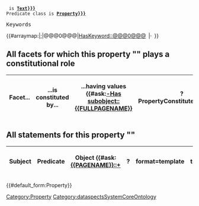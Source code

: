 <includeonly>
 {{code|Has type}} is '''[[Has type::{{{SMWHasType|Text}}}]]'''
 Predicate class is '''[[HasPredicateClass::{{{PredicateClass|Property}}}]]'''

<div style="font-family:monospace;">Keywords</div>
{{#arraymap:{{{HasKeywords|}}}|;|@@@0@@@|<span class="Keyword">[[HasKeyword::@@@0@@@]]</span>&ensp;|&middot;&ensp;}}

== All facets for which this property "{{PAGENAME}}" plays a constitutional role ==

{|class="sortable wikitable smwtable jquery-tablesorter" width=100%
!Facet...
!...is constituted by...
!...having values
{{#ask:[[-Has subobject::{{FULLPAGENAME}}]]
|?PropertyConstitutesThisFacet
|?HavingThesePropertyValues
|format=template
|template=PropertyConstellationsTableRow2
}}
|}

== All statements for this property "{{PAGENAME}}" ==

{|class="sortable wikitable smwtable jquery-tablesorter" width=100%
!Subject
!Predicate
!Object
{{#ask:[[{{PAGENAME}}::+]]
|?{{PAGENAME}}
|format=template
|template=StatementsTableRow
|link=none
}}
|}
[[Category:Property]]</includeonly>
{{#default_form:Property}}
<noinclude>[[Category:dataspectsSystemCoreOntology]]</noinclude>
